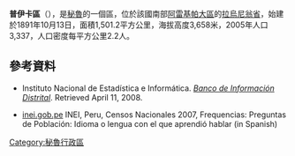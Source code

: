 {{expand|time=2017-10-17T15:04:02+00:00}}
{{refimprove|time=2017-10-17T15:04:02+00:00}}
'''普伊卡區'''（{{lang-es|Distrito de Puyca}}），是[[秘魯|秘魯]]的一個區，位於該國南部[[阿雷基帕大區|阿雷基帕大區]]的[[拉烏尼翁省_(秘魯)|拉烏尼翁省]]，始建於1891年10月13日，面積1,501.2平方公里，海拔高度3,658米，2005年人口3,337，人口密度每平方公里2.2人。

==參考資料==
*{{es icon}} Instituto Nacional de Estadística e Informática. ''[https://web.archive.org/web/20080410165254/http://desa.inei.gob.pe/mapas/bid/ Banco de Información Distrital]''. Retrieved April 11, 2008.
*[https://web.archive.org/web/20130127005551/http://iinei.inei.gob.pe/iinei/RedatamCpv2007.asp?id=ResultadosCensales%3Fori%3DC inei.gob.pe] INEI, Peru, Censos Nacionales 2007, Frequencias: Preguntas de Población: Idioma o lengua con el que aprendió hablar (in Spanish)

{{Peru-geo-stub}}
[[Category:秘魯行政區|Category:秘魯行政區]]